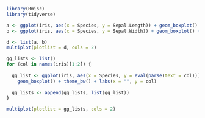 ```r
library(Rmisc)
library(tidyverse)

a <- ggplot(iris, aes(x = Species, y = Sepal.Length)) + geom_boxplot() + theme_bw() + xlab("")
b <- ggplot(iris, aes(x = Species, y = Sepal.Width)) + geom_boxplot() + theme_bw() + xlab("")

d <- list(a, b)
multiplot(plotlist = d, cols = 2)
```

```r
gg_lists <- list()
for (col in names(iris)[1:2]) {
  
  gg_list <- ggplot(iris, aes(x = Species, y = eval(parse(text = col)))) +
    geom_boxplot() + theme_bw() + labs(x = "", y = col)
  
  gg_lists <- append(gg_lists, list(gg_list))
}

multiplot(plotlist = gg_lists, cols = 2)
```

